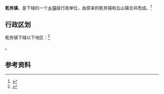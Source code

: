 {{中国乡级行政区|44/04/03/105/000}}

'''乾务镇'''，是{{PRC admin/fullname|44/04/03/105/000|3}}下辖的一个[[乡镇|乡镇]]级行政单位，由原来的乾务镇和五山镇合并而成。<ref>{{PRC admin/ref sgc|{{PRC admin/parent|44/04/03/105/000}}}}</ref>

== 行政区划 ==

乾务镇下辖以下地区：<ref>{{PRC admin/ref sgc|44/04/03/105/000}}</ref>

{{PRC admin/children|44/04/03/105/000}}。

== 参考资料 ==

{{reflist}}

{{行政区划小作品}}
{{PRC admin/navcat|44/04/03/105/000}}